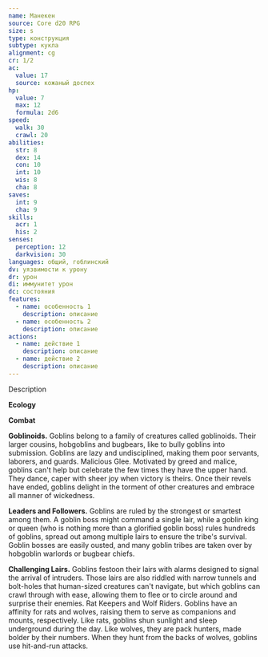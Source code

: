 ```yaml
---
name: Манекен
source: Core d20 RPG
size: s
type: конструкция
subtype: кукла
alignment: cg
cr: 1/2
ac:
  value: 17
  source: кожаный доспех
hp:
  value: 7
  max: 12
  formula: 2d6
speed:
  walk: 30
  crawl: 20
abilities:
  str: 8
  dex: 14
  con: 10
  int: 10
  wis: 8
  cha: 8
saves:
  int: 9
  cha: 9
skills:
  acr: 1
  his: 2
senses:
  perception: 12
  darkvision: 30
languages: общий, гоблинский
dv: уязвимости к урону
dr: урон
di: иммунитет урон
dc: состояния
features:
  - name: особенность 1
    description: описание
  - name: особенность 2
    description: описание
actions:
  - name: действие 1
    description: описание
  - name: действие 2
    description: описание
---
```


Description

**Ecology**

**Combat**

**Goblinoids.** Goblins belong to a family of creatures called goblinoids. Their larger cousins, hobgoblins and bugbears, like to bully goblins into submission. Goblins are lazy and undisciplined, making them poor servants, laborers, and guards.
Malicious Glee. Motivated by greed and malice, goblins can't help but celebrate the few times they have the upper hand. They dance, caper with sheer joy when victory is theirs. Once their revels have ended, goblins delight in the torment of other creatures and embrace all manner of wickedness.

**Leaders and Followers.** Goblins are ruled by the strongest or smartest among them. A goblin boss might command a single lair, while a goblin king or queen (who is nothing more than a glorified goblin boss) rules hundreds of goblins, spread out among multiple lairs to ensure the tribe's survival. Goblin bosses are easily ousted, and many goblin tribes are taken over by hobgoblin warlords or bugbear chiefs.

**Challenging Lairs.** Goblins festoon their lairs with alarms designed to signal the arrival of intruders. Those lairs are also riddled with narrow tunnels and bolt-holes that human-sized creatures can't navigate, but which goblins can crawl through with ease, allowing them to flee or to circle around and surprise their enemies. Rat Keepers and Wolf Riders. Goblins have an affinity for rats and wolves, raising them to serve as companions and mounts, respectively. Like rats, goblins shun sunlight and sleep underground during the day. Like wolves, they are pack hunters, made bolder by their numbers. When they hunt from the backs of wolves, goblins use hit-and-run attacks.

